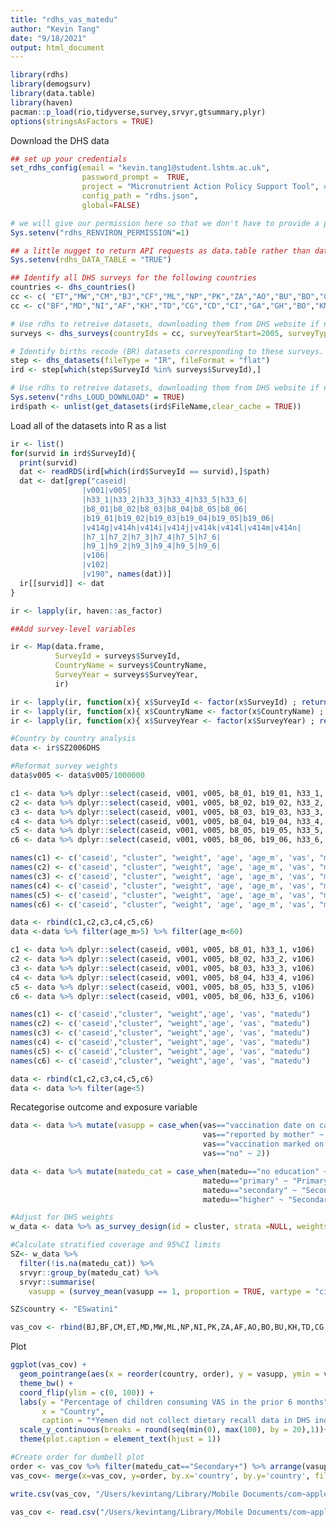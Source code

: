 ```yaml
---
title: "rdhs_vas_matedu"
author: "Kevin Tang"
date: "9/18/2021"
output: html_document
---
```


```r
library(rdhs)
library(demogsurv)
library(data.table)
library(haven)
pacman::p_load(rio,tidyverse,survey,srvyr,gtsummary,plyr)
options(stringsAsFactors = TRUE)
```

Download the DHS data
```r
## set up your credentials
set_rdhs_config(email = "kevin.tang1@student.lshtm.ac.uk",
                password_prompt =  TRUE,
                project = "Micronutrient Action Policy Support Tool", # Put your project name here
                config_path = "rdhs.json",
                global=FALSE)

# we will give our permission here so that we don't have to provide a prompt within the README.
Sys.setenv("rdhs_RENVIRON_PERMISSION"=1)

## a little nugget to return API requests as data.table rather than data.frame.
Sys.setenv(rdhs_DATA_TABLE = "TRUE")

## Identify all DHS surveys for the following countries
countries <- dhs_countries()
cc <- c( "ET","MW","CM","BJ","CF","ML","NP","PK","ZA","AO","BU","BD","GM","HT","LB","NG","PG","PH","SN","SL","TJ","TZ","TL","UG","ZM","ZW")
cc <- c("BF","MD","NI","AF","KH","TD","CG","CD","CI","GA","GH","BO","KM","SZ","GN","KE","LS","MZ","MM","NM","RW","ST","TG","YE",)

# Use rdhs to retreive datasets, downloading them from DHS website if not already in the rdhs cache.
surveys <- dhs_surveys(countryIds = cc, surveyYearStart=2005, surveyType = "DHS")

# Identify births recode (BR) datasets corresponding to these surveys.
step <- dhs_datasets(fileType = "IR", fileFormat = "flat")
ird <- step[which(step$SurveyId %in% surveys$SurveyId),]

# Use rdhs to retreive datasets, downloading them from DHS website if not already in the rdhs cache.
Sys.setenv("rdhs_LOUD_DOWNLOAD" = TRUE)
ird$path <- unlist(get_datasets(ird$FileName,clear_cache = TRUE))
```

Load all of the datasets into R as a list
```r
ir <- list()
for(survid in ird$SurveyId){
  print(survid)
  dat <- readRDS(ird[which(ird$SurveyId == survid),]$path)
  dat <- dat[grep("caseid|
                |v001|v005|
                |h33_1|h33_2|h33_3|h33_4|h33_5|h33_6|
                |b8_01|b8_02|b8_03|b8_04|b8_05|b8_06|
                |b19_01|b19_02|b19_03|b19_04|b19_05|b19_06|                
                |v414g|v414h|v414i|v414j|v414k|v414l|v414m|v414n|
                |h7_1|h7_2|h7_3|h7_4|h7_5|h7_6|
                |h9_1|h9_2|h9_3|h9_4|h9_5|h9_6|
                |v106|
                |v102|
                |v190", names(dat))]
  ir[[survid]] <- dat
}

ir <- lapply(ir, haven::as_factor)

##Add survey-level variables

ir <- Map(data.frame,
          SurveyId = surveys$SurveyId,
          CountryName = surveys$CountryName,
          SurveyYear = surveys$SurveyYear,
          ir)

ir <- lapply(ir, function(x){ x$SurveyId <- factor(x$SurveyId) ; return(x)})
ir <- lapply(ir, function(x){ x$CountryName <- factor(x$CountryName) ; return(x)})
ir <- lapply(ir, function(x){ x$SurveyYear <- factor(x$SurveyYear) ; return(x)})
```

```r
#Country by country analysis
data <- ir$SZ2006DHS

#Reformat survey weights
data$v005 <- data$v005/1000000 
```

```r
c1 <- data %>% dplyr::select(caseid, v001, v005, b8_01, b19_01, h33_1, v106)
c2 <- data %>% dplyr::select(caseid, v001, v005, b8_02, b19_02, h33_2, v106)
c3 <- data %>% dplyr::select(caseid, v001, v005, b8_03, b19_03, h33_3, v106)
c4 <- data %>% dplyr::select(caseid, v001, v005, b8_04, b19_04, h33_4, v106)
c5 <- data %>% dplyr::select(caseid, v001, v005, b8_05, b19_05, h33_5, v106)
c6 <- data %>% dplyr::select(caseid, v001, v005, b8_06, b19_06, h33_6, v106)

names(c1) <- c('caseid', "cluster", "weight", 'age', 'age_m', 'vas', "matedu")
names(c2) <- c('caseid', "cluster", "weight", 'age', 'age_m', 'vas', "matedu")
names(c3) <- c('caseid', "cluster", "weight", 'age', 'age_m', 'vas', "matedu")
names(c4) <- c('caseid', "cluster", "weight", 'age', 'age_m', 'vas', "matedu")
names(c5) <- c('caseid', "cluster", "weight", 'age', 'age_m', 'vas', "matedu")
names(c6) <- c('caseid', "cluster", "weight", 'age', 'age_m', 'vas', "matedu")

data <- rbind(c1,c2,c3,c4,c5,c6)
data <-data %>% filter(age_m>5) %>% filter(age_m<60)
```

```r
c1 <- data %>% dplyr::select(caseid, v001, v005, b8_01, h33_1, v106)
c2 <- data %>% dplyr::select(caseid, v001, v005, b8_02, h33_2, v106)
c3 <- data %>% dplyr::select(caseid, v001, v005, b8_03, h33_3, v106)
c4 <- data %>% dplyr::select(caseid, v001, v005, b8_04, h33_4, v106)
c5 <- data %>% dplyr::select(caseid, v001, v005, b8_05, h33_5, v106)
c6 <- data %>% dplyr::select(caseid, v001, v005, b8_06, h33_6, v106)

names(c1) <- c('caseid',"cluster", "weight",'age', 'vas', "matedu")
names(c2) <- c('caseid',"cluster", "weight",'age', 'vas', "matedu")
names(c3) <- c('caseid',"cluster", "weight",'age', 'vas', "matedu")
names(c4) <- c('caseid',"cluster", "weight",'age', 'vas', "matedu")
names(c5) <- c('caseid',"cluster", "weight",'age', 'vas', "matedu")
names(c6) <- c('caseid',"cluster", "weight",'age', 'vas', "matedu")

data <- rbind(c1,c2,c3,c4,c5,c6)
data <- data %>% filter(age<5)
```

Recategorise outcome and exposure variable
```r
data <- data %>% mutate(vasupp = case_when(vas=="vaccination date on card" ~ 1,
                                           vas=="reported by mother" ~ 1,
                                           vas=="vaccination marked on card" ~ 1,
                                           vas=="no" ~ 2))

data <- data %>% mutate(matedu_cat = case_when(matedu=="no education" ~ "None",
                                           matedu=="primary" ~ "Primary",
                                           matedu=="secondary" ~ "Secondary+",
                                           matedu=="higher" ~ "Secondary+"))
```

```r
#Adjust for DHS weights
w_data <- data %>% as_survey_design(id = cluster, strata =NULL, weights = weight, nest=T)

#Calculate stratified coverage and 95%CI limits 
SZ<- w_data %>%
  filter(!is.na(matedu_cat)) %>% 
  srvyr::group_by(matedu_cat) %>%
  srvyr::summarise(
    vasupp = (survey_mean(vasupp == 1, proportion = TRUE, vartype = "ci",na.rm = T)) * 100)

SZ$country <- "ESwatini"

vas_cov <- rbind(BJ,BF,CM,ET,MD,MW,ML,NP,NI,PK,ZA,AF,AO,BO,BU,KH,TD,CG,CD,CI,GA,BD,KM,SZ,GM,GH,GN,HT,KE,LS,LB,MZ,MM,NM,NG,PG,PH,RW,ST,SN,SL,TJ,TZ,TL,TG,UG,ZM,ZW,SZ)
```

Plot
```r
ggplot(vas_cov) + 
  geom_pointrange(aes(x = reorder(country, order), y = vasupp, ymin = vasupp_low, ymax = vasupp_upp, color = matedu_cat))+ 
  theme_bw() +
  coord_flip(ylim = c(0, 100)) +
  labs(y = "Percentage of children consuming VAS in the prior 6 months",
       x = "Country",
       caption = "*Yemen did not collect dietary recall data in DHS individual recode") +
  scale_y_continuous(breaks = round(seq(min(0), max(100), by = 20),1))+
  theme(plot.caption = element_text(hjust = 1))
```

```r
#Create order for dumbell plot
order <- vas_cov %>% filter(matedu_cat=="Secondary+") %>% arrange(vasupp) %>% select(country) %>% dplyr::mutate(order = row_number())
vas_cov<- merge(x=vas_cov, y=order, by.x='country', by.y='country', fill=-9999, all.x = TRUE)

write.csv(vas_cov, "/Users/kevintang/Library/Mobile Documents/com~apple~CloudDocs/Documents/r_projects/unicef_vasupp/data/vas_matedu.csv", row.names=FALSE)

vas_cov <- read.csv("/Users/kevintang/Library/Mobile Documents/com~apple~CloudDocs/Documents/r_projects/unicef_vasupp/data/vas_matedu.csv")
```

